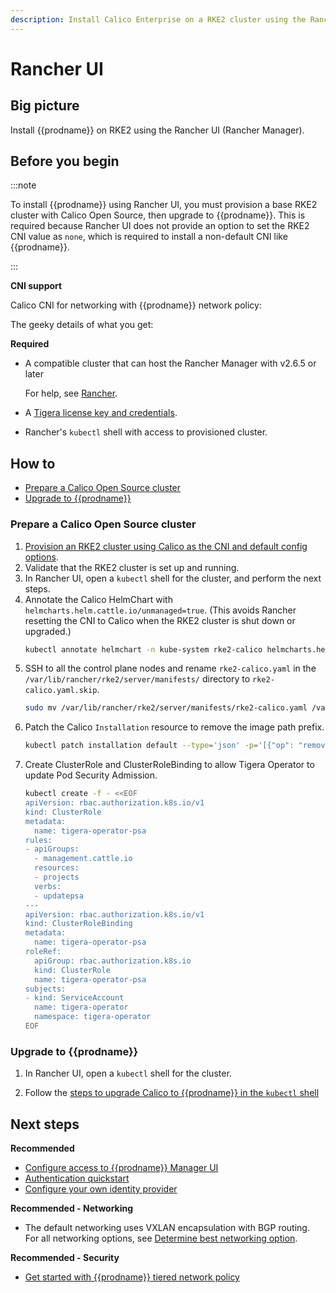 ```yaml
---
description: Install Calico Enterprise on a RKE2 cluster using the Rancher UI.
---
```


# Rancher UI

## Big picture

Install {{prodname}} on RKE2 using the Rancher UI (Rancher Manager).

## Before you begin

:::note

To install {{prodname}} using Rancher UI, you must provision a base RKE2 cluster with Calico Open Source, then upgrade to {{prodname}}. This is required because Rancher UI does not provide an option to set the RKE2 CNI value as `none`, which is required to install a non-default CNI like {{prodname}}. 

:::

**CNI support**

Calico CNI for networking with {{prodname}} network policy:

The geeky details of what you get:

<GeekDetails
  prodname='{{prodname}}'
  details='Policy:Calico,IPAM:Calico,CNI:Calico,Overlay:VXLAN,Routing:BGP,Datastore:Kubernetes'
/>

**Required**

- A compatible cluster that can host the Rancher Manager with v2.6.5 or later

  For help, see [Rancher](https://ranchermanager.docs.rancher.com/).

- A [Tigera license key and credentials](calico-enterprise.mdx).

- Rancher's `kubectl` shell with access to provisioned cluster.


## How to

- [Prepare a Calico Open Source cluster](#prepare-a-calico-open-source-cluster)
- [Upgrade to {{prodname}}](#install-calico-enterprise)

### Prepare a Calico Open Source cluster

1. [Provision an RKE2 cluster using Calico as the CNI and default config options](https://ranchermanager.docs.rancher.com/pages-for-subheaders/launch-kubernetes-with-rancher).
2. Validate that the RKE2 cluster is set up and running.
3. In Rancher UI, open a `kubectl` shell for the cluster, and perform the next steps.
4. Annotate the Calico HelmChart with `helmcharts.helm.cattle.io/unmanaged=true`. (This avoids Rancher resetting the CNI to Calico when the RKE2 cluster is shut down or upgraded.)
   ```bash
   kubectl annotate helmchart -n kube-system rke2-calico helmcharts.helm.cattle.io/unmanaged=true
   ```
5. SSH to all the control plane nodes and rename `rke2-calico.yaml` in the `/var/lib/rancher/rke2/server/manifests/` directory to `rke2-calico.yaml.skip`.
   ```bash
   sudo mv /var/lib/rancher/rke2/server/manifests/rke2-calico.yaml /var/lib/rancher/rke2/server/manifests/rke2-calico.yaml.skip
   ```
6. Patch the Calico `Installation` resource to remove the image path prefix.
   ```bash
   kubectl patch installation default --type='json' -p='[{"op": "remove", "path": "/spec/imagePath"},{"op": "remove", "path": "/spec/imagePrefix"}]'
   ```
7. Create ClusterRole and ClusterRoleBinding to allow Tigera Operator to update Pod Security Admission.
   ```bash
   kubectl create -f - <<EOF
   apiVersion: rbac.authorization.k8s.io/v1
   kind: ClusterRole
   metadata:
     name: tigera-operator-psa
   rules:
   - apiGroups:
     - management.cattle.io
     resources:
     - projects
     verbs:
     - updatepsa
   ---
   apiVersion: rbac.authorization.k8s.io/v1
   kind: ClusterRoleBinding
   metadata:
     name: tigera-operator-psa
   roleRef:
     apiGroup: rbac.authorization.k8s.io
     kind: ClusterRole
     name: tigera-operator-psa
   subjects:
   - kind: ServiceAccount
     name: tigera-operator
     namespace: tigera-operator
   EOF
   ```

### Upgrade to {{prodname}}

1. In Rancher UI, open a `kubectl` shell for the cluster.

2. Follow the [steps to upgrade Calico to {{prodname}} in the `kubectl` shell](../upgrading/upgrading-calico-to-calico-enterprise/upgrade-to-tsee/standard.mdx)


## Next steps

**Recommended**

- [Configure access to {{prodname}} Manager UI](../../operations/cnx/access-the-manager.mdx)
- [Authentication quickstart](../../operations/cnx/authentication-quickstart.mdx)
- [Configure your own identity provider](../../operations/cnx/configure-identity-provider.mdx)

**Recommended - Networking**

- The default networking uses VXLAN encapsulation with BGP routing. For all networking options, see [Determine best networking option](../../networking/determine-best-networking.mdx).

**Recommended - Security**

- [Get started with {{prodname}} tiered network policy](../../network-policy/policy-tiers/tiered-policy.mdx)
